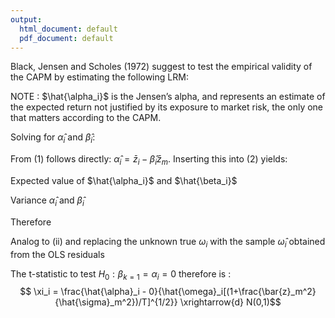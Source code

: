 ```yaml
---
output:
  html_document: default
  pdf_document: default
---
```

\section*{Question 2: Time Series regression test of CAPM for one asset i (3 points)}
Black, Jensen and Scholes (1972) suggest to test the empirical validity of the CAPM by estimating the following LRM: 

\begin{align*}
	r_{it} - r_{ft} &= \alpha_i + \beta_i(r_{mt} - r_{ft}) + u_{it}\\
	z_{it} &= \alpha_i + \beta_i z_{mt} + u_{it}\\
	u_{it}|z_{mt} &\sim iid(0, \omega^2_i)
\end{align*}

\subsection*{(i) Estimate $\hat{\alpha_i}$ and $\hat{\beta_i}$}
NOTE : $\hat{\alpha_i}$ is the Jensen’s alpha, and represents an estimate of the expected return not justified by its exposure to market risk, the only one that matters according to the CAPM.

\begin{align*}
	x_t &= (1, z_{mt}') \\
	X &= [x_1, ..., x_T]' \\
	X'X &= T Sxx\\
	Sxx &= \frac{1}{T}X'X = \left[\begin{array}{cc}
		1 & \bar{z}_m \\
		\bar{z}_m & \frac{1}{T}\sum{z_m^2}
	\end{array}\right] \\	
	Sxx^{-1} &= \left[\begin{array}{cc}
		\frac{1}{T}\sum{z_m^2} & -\bar{z}_m \\
		-\bar{z}_m & 1
	\end{array}\right] = \left[\begin{array}{cc}
	\frac{1}{T}\sum{z_m^2} - \bar{z}_m^2 + \bar{z}_m^2 & -\bar{z}_m \\
	-\bar{z}_m & 1
	\end{array}\right]\\
	 &= \left[\begin{array}{cc}
		\hat{\sigma}_m^2 + \bar{z}_m^2 & -\bar{z}_m \\
		-\bar{z}_m & 1
	\end{array}\right] = \left[\begin{array}{cc}
	1 + \frac{\bar{z}_m^2}{\hat{\sigma}_m^2} & \frac{-\bar{z}_m}{\hat{\sigma}_m^2} \\
	\frac{-\bar{z}_m}{\hat{\sigma}_m^2} & \frac{1}{\hat{\sigma}^2}
	\end{array}\right]\\
	Sxz_i &= X'z_i = \left[\begin{array}{c}
		\bar{z}_i \\
		\frac{1}{T}\sum{z_m z_i}
	\end{array}\right] = \left[\begin{array}{c}
		\bar{z}_i \\
		\frac{1}{T}\sum{z_m z_i} - \bar{z}_m \bar{z}_i + \bar{z}_m \bar{z}_i
	\end{array}\right] = \left[\begin{array}{c}
		\bar{z}_i \\
		\hat{\sigma}_{im} + \bar{z}_m \bar{z}_i 
	\end{array}\right] \\
\end{align*}

Solving for $\hat{\alpha}_i$ and $\hat{\beta}_i$:
\begin{align*}
		Sxx \left[\begin{array}{c}
		\hat{\alpha}_i \\
		\hat{\beta}_i
	\end{array}\right] & = Sxz_i\\
	\left[\begin{array}{cc}
		1 & \bar{z}_m \\
		\bar{z}_m & \frac{1}{n}\sum{z_m^2}
	\end{array}\right] \left[\begin{array}{c}
		\hat{\alpha}_i \\
		\hat{\beta}_i
	\end{array}\right] &= \left[\begin{array}{c}
		\bar{z}_i \\
		\hat{\sigma}_{im} + \bar{z}_m \bar{z}_i 
	\end{array}\right] \\	
	\begin{array}{c}
		(1) \\
		(2)
	\end{array}
	\left[\begin{array}{c}
		\hat{\alpha}_i + \hat{\beta}_i \bar{z}_m \\
		\hat{\alpha}_i \bar{z}_m + \hat{\beta}_i \frac{1}{n}\sum{z_m^2}
	\end{array}\right] &= \left[\begin{array}{c}
		\bar{z}_i \\
		\hat{\sigma}_{im} + \bar{z}_m \bar{z}_i 
	\end{array}\right] \\
\end{align*}

From (1) follows directly: $\hat{\alpha}_i = \bar{z}_i - \hat{\beta}_i \bar{z}_m$. Inserting this into (2) yields:
\begin{align*}
	\hat{\alpha}_i \bar{z}_m + \hat{\beta}_i \frac{1}{n}\sum{z_m^2} &= \hat{\sigma}_{im} + \bar{z}_m \bar{z}_i \\
	(\bar{z}_i - \hat{\beta}_i \bar{z}_m)\bar{z}_m + \hat{\beta}_i \frac{1}{n}\sum{z_m^2} &= \hat{\sigma}_{im} + \bar{z}_m \bar{z}_i \\
	\bar{z}_i \bar{z}_m - \hat{\beta}_i \bar{z}_m^2 + \hat{\beta}_i \frac{1}{n}\sum{z_m^2} &= \hat{\sigma}_{im} + \bar{z}_m \bar{z}_i \\
	- \hat{\beta}_i \bar{z}_m^2 + \hat{\beta}_i \frac{1}{n}\sum{z_m^2} &= \hat{\sigma}_{im}\\
	\hat{\beta}_i  (\frac{1}{n}\sum{z_m^2}-\bar{z}_m^2) &= \hat{\sigma}_{im}\\
	\hat{\beta}_i \hat{\sigma}_{m}^2 &= \hat{\sigma}_{im}\\
	\hat{\beta}_i &=  \frac{\hat{\sigma}_{im}}{\hat{\sigma}_{m}^2}\\
\end{align*}

\subsection*{(ii) Distribution of  $\hat{\alpha}_i$ and $\hat{\beta}_i$}

Expected value of $\hat{\alpha_i}$ and $\hat{\beta_i}$
\begin{align*}
	\hat{\beta} &= \left[\begin{array}{c}
		\hat{\alpha}_i \\
		\hat{\beta}_i
	\end{array}\right] = (X'X)^{-1}X'z_i = (X'X)^{-1}X'(X \beta + u_{it})\\
	E[\hat{\beta}|z_m] &= (X'X)^{-1}X'X \beta + (X'X)^{-1}X'E[u_{it}|z_m]\\
	E[\hat{\beta}|z_m] &= \beta + (X'X)^{-1}X'0, \text{ by assumption } u_i|z_mt \sim iid(0, \omega_i^2)\\
	E[\hat{\beta}|z_m] &= \beta\\
	E\left[\begin{array}{c}
		\hat{\alpha}_i \\
		\hat{\beta}_i
	\end{array}|z_m\right] &= \left[\begin{array}{c}
	\alpha_i \\
	\beta_i
\end{array}\right]
\end{align*}

Variance $\hat{\alpha}_i$ and $\hat{\beta}_i$
\begin{align*}
	\hat{\beta} &= \left[\begin{array}{c}
		\hat{\alpha}_i \\
		\hat{\beta}_i
	\end{array}\right]\\
	V(\hat{\beta}|z_m) &= V((\hat{\beta} - \beta)|z_m) \text{ (given $\beta$ non-random)}\\
	&= V((X'X)^{-1}X'u_{i}|z_m) = A V(u_{i}|z_m)A' \text{ (with $A=(X'X)^{-1}X'$)}\\
	&= A E[u_{i}^2|z_m] A' = A \omega_i^2A' \text{ by assumption } u_i|z_mt \sim iid(0, \omega_i^2)\\
	&= \omega_i^2AA' = \omega_i^2(X'X)^{-1}X'((X'X)^{-1}X')' = \omega_i^2(X'X)^{-1}X'X(X'X)^{-1}\\
	&= \omega_i^2 (X'X)^{-1} = \omega_i^2 \frac{1}{T}Sxx^{-1}\\
	&= \frac{\omega_i^2}{T}Sxx^{-1} = \frac{\omega_i^2}{T} \left[\begin{array}{cc}
		1 + \frac{\bar{z}_m^2}{\hat{\sigma}_m^2} & \frac{-\bar{z}_m}{\hat{\sigma}_m^2} \\
		\frac{-\bar{z}_m}{\hat{\sigma}_m^2} & \frac{1}{\hat{\sigma}^2}
	\end{array}\right]
\end{align*}

Therefore

\begin{align*}
	\left[\begin{array}{c}
		\hat{\alpha}_i \\
		\hat{\beta}_i
	\end{array}\right] | z_m &\sim N\left(
		\left[\begin{array}{c}
			\alpha_i \\
			\beta_i
		\end{array}\right], 
		\frac{\omega_i^2}{T} \left[\begin{array}{cc}
			1 + \frac{\bar{z}_m^2}{\hat{\sigma}_m^2} & \frac{-\bar{z}_m}{\hat{\sigma}_m^2} \\
			\frac{-\bar{z}_m}{\hat{\sigma}_m^2} & \frac{1}{\hat{\sigma}^2}
		\end{array}\right]
	\right) \square
\end{align*}

\subsection*{(iii) Determine the t-statistics to test $H_0: \beta_{k=1} = \alpha_i = 0$}

Analog to (ii) and replacing the unknown true $\omega_i$ with the sample $\hat{\omega}_i$ obtained from the OLS residuals
\begin{align*}
	V((\hat{\beta} - \beta)|z_m) &= \hat{\omega}_i^2 (X'X)^{-1} = \hat{\omega}_i^2 \frac{1}{T}Sxx^{-1}\\
	V((\hat{\beta}_{k=1} - 0)|z_m) &= \omega_i^2 (X'X)_{kk}^{-1} = \hat{\omega}_i^2 \frac{1}{T}Sxx_{kk}^{-1}\\
	&=  \frac{\hat{\omega}_i^2}{T}(1+\frac{\bar{z}_m^2}{\hat{\sigma}_m^2})\\
	SE((\hat{\beta} - \beta)|z_m) &= \hat{\omega}_i[(1+\frac{\bar{z}_m^2}{\hat{\sigma}_m^2})/T]^{1/2}
\end{align*}

The t-statistic to test $H_0: \beta_{k=1} = \alpha_i = 0$ therefore is : $$ \xi_i = \frac{\hat{\alpha}_i - 0}{\hat{\omega}_i[(1+\frac{\bar{z}_m^2}{\hat{\sigma}_m^2})/T]^{1/2}}  \xrightarrow{d}  N(0,1)$$